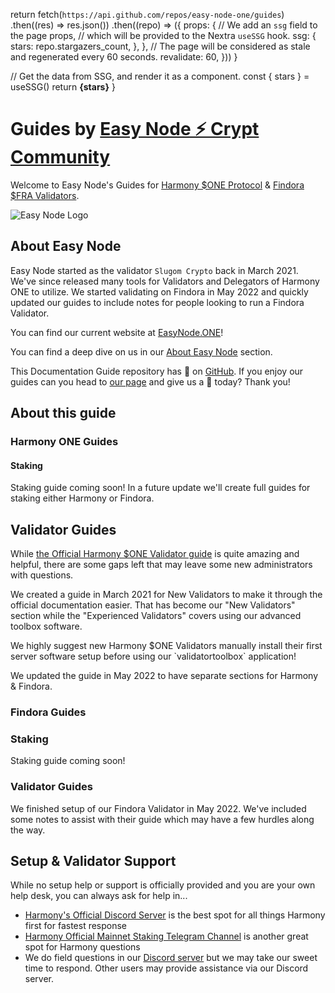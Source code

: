 
  return fetch(`https://api.github.com/repos/easy-node-one/guides`)
    .then((res) => res.json())
    .then((repo) => ({
      props: {
        // We add an `ssg` field to the page props,
        // which will be provided to the Nextra `useSSG` hook.
        ssg: {
          stars: repo.stargazers_count,
        },
      },
      // The page will be considered as stale and regenerated every 60 seconds.
      revalidate: 60,
    }))
}

  // Get the data from SSG, and render it as a component.
  const { stars } = useSSG()
  return <strong>{stars}</strong>
}

# Guides by [Easy Node ⚡ Crypt Community](https://easynode.one)
Welcome to Easy Node's Guides for [Harmony $ONE Protocol](https://harmony.one) & [Findora $FRA Validators](https://findora.org).

![Easy Node Logo](/easynode_weblogo.png)

## About Easy Node
Easy Node started as the validator `Slugom Crypto` back in March 2021. We've since released many tools for Validators and Delegators of Harmony ONE to utilize. We started validating on Findora in May 2022 and quickly updated our guides to include notes for people looking to run a Findora Validator.

You can find our current website at [EasyNode.ONE](https://easynode.one)!

You can find a deep dive on us in our [About Easy Node](/about) section.

This Documentation Guide repository has <Stars /> 🌟 on [GitHub](https://github.com/easy-node-one/guides). If you enjoy our guides can you head to [our page](https://github.com/easy-node-one/guides) and give us a 🌟 today? Thank you!

## About this guide
### Harmony ONE Guides
#### Staking
Staking guide coming soon! In a future update we'll create full guides for staking either Harmony or Findora.

## Validator Guides
While [the Official Harmony $ONE Validator guide](https://docs.harmony.one/home/network/validators) is quite amazing and helpful, there are some gaps left that may leave some new administrators with questions. 

We created a guide in March 2021 for New Validators to make it through the official documentation easier. That has become our "New Validators" section while the "Experienced Validators" covers using our advanced toolbox software.

<Callout type="error" emoji="️🚫">
    We highly suggest new Harmony $ONE Validators manually install their first server software setup before using our `validatortoolbox` application!
</Callout>

We updated the guide in May 2022 to have separate sections for Harmony & Findora.

### Findora Guides
### Staking
Staking guide coming soon!

### Validator Guides
We finished setup of our Findora Validator in May 2022. We've included some notes to assist with their guide which may have a few hurdles along the way.

## Setup & Validator Support
While no setup help or support is officially provided and you are your own help desk, you can always ask for help in...
- [Harmony's Official Discord Server](https://harmony.one/discord) is the best spot for all things Harmony first for fastest response
- [Harmony Official Mainnet Staking Telegram Channel](https://t.me/PangaeaVolunteers) is another great spot for Harmony questions
- We do field questions in our [Discord server](https://discord.gg/Rcz5T6D9CV) but we may take our sweet time to respond. Other users may provide assistance via our Discord server.